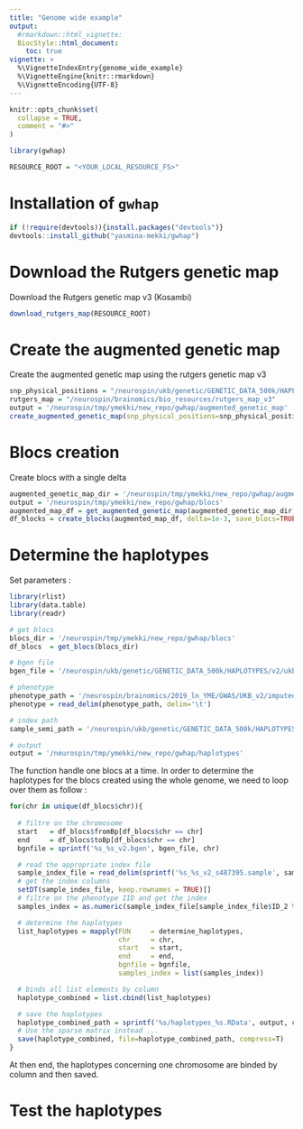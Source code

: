 ```yaml
---
title: "Genome wide example"
output:
  #rmarkdown::html_vignette:
  BiocStyle::html_document:
    toc: true
vignette: >
  %\VignetteIndexEntry{genome_wide_example}
  %\VignetteEngine{knitr::rmarkdown}
  %\VignetteEncoding{UTF-8}
---
```


```r
knitr::opts_chunk$set(
  collapse = TRUE,
  comment = "#>"
)
```

```r
library(gwhap)

RESOURCE_ROOT = "<YOUR_LOCAL_RESOURCE_FS>"
```


# Installation of `gwhap`

```R
if (!require(devtools)){install.packages("devtools")}
devtools::install_github("yasmina-mekki/gwhap")
```

# Download the Rutgers genetic map

Download the Rutgers genetic map v3 (Kosambi)
```R
download_rutgers_map(RESOURCE_ROOT)
```


# Create the augmented genetic map

Create the augmented genetic map using the rutgers genetic map v3
```R
snp_physical_positions = "/neurospin/ukb/genetic/GENETIC_DATA_500k/HAPLOTYPES/v2/ukb_hap_"
rutgers_map = "/neurospin/brainomics/bio_resources/rutgers_map_v3"
output = '/neurospin/tmp/ymekki/new_repo/gwhap/augmented_genetic_map'
create_augmented_genetic_map(snp_physical_positions=snp_physical_positions, genetic_map_dir=rutgers_map, save_genetic_map=TRUE, output=output)
```

# Blocs creation

Create blocs with a single delta
```R
augmented_genetic_map_dir = '/neurospin/tmp/ymekki/new_repo/gwhap/augmented_genetic_map'
output = '/neurospin/tmp/ymekki/new_repo/gwhap/blocs'
augmented_map_df = get_augmented_genetic_map(augmented_genetic_map_dir, chromosomes=1:23)
df_blocks = create_blocks(augmented_map_df, delta=1e-3, save_blocs=TRUE, output=output)
```

# Determine the haplotypes

Set parameters :
```R
library(rlist)
library(data.table)
library(readr)

# get blocs
blocs_dir = '/neurospin/tmp/ymekki/new_repo/gwhap/blocs'
df_blocs  = get_blocs(blocs_dir)

# bgen file
bgen_file = '/neurospin/ukb/genetic/GENETIC_DATA_500k/HAPLOTYPES/v2/ukb_hap'

# phenotype
phenotype_path = '/neurospin/brainomics/2019_ln_YME/GWAS/UKB_v2/imputed_data/non_filtred/D/Putamen_d_IFGorb_d/Putamen_d_IFGorb_d.txt'
phenotype = read_delim(phenotype_path, delim='\t')

# index path
sample_semi_path = '/neurospin/ukb/genetic/GENETIC_DATA_500k/HAPLOTYPES/v2/ukb25251_hap'

# output
output = '/neurospin/tmp/ymekki/new_repo/gwhap/haplotypes'
```
The function handle one blocs at a time. In order to determine the haplotypes for the blocs created using the whole genome, we need to loop over them as follow :

```R
for(chr in unique(df_blocs$chr)){
  
  # filtre on the chromosome
  start   = df_blocs$fromBp[df_blocs$chr == chr]
  end     = df_blocs$toBp[df_blocs$chr == chr]
  bgnfile = sprintf('%s_%s_v2.bgen', bgen_file, chr)

  # read the appropriate index file
  sample_index_file = read_delim(sprintf('%s_%s_v2_s487395.sample', sample_semi_path, chr), delim='  ')
  # get the index columns
  setDT(sample_index_file, keep.rownames = TRUE)[]
  # filtre on the phenotype IID and get the index
  samples_index = as.numeric(sample_index_file[sample_index_file$ID_2 %in% phenotype$IID, ]$rn)

  # determine the haplotypes
  list_haplotypes = mapply(FUN     = determine_haplotypes,
                           chr     = chr,
                           start   = start,
                           end     = end,
                           bgnfile = bgnfile,
                           samples_index = list(samples_index))

  # binds all list elements by column
  haplotype_combined = list.cbind(list_haplotypes)

  # save the haplotypes
  haplotype_combined_path = sprintf('%s/haplotypes_%s.RData', output, chr)
  # Use the sparse matrix instead ...
  save(haplotype_combined, file=haplotype_combined_path, compress=T)
}
```
At then end, the haplotypes concerning one chromosome are binded by column and then saved.

# Test the haplotypes




